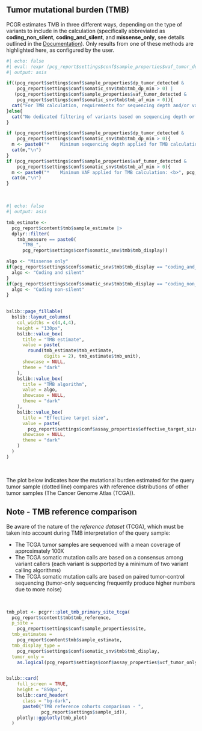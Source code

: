 ## Tumor mutational burden (TMB)

PCGR estimates TMB in three different ways, depending on the type of variants to include in the calculation (specifically abbreviated as __coding_non_silent__, __coding_and_silent__, and __missense_only__, see details outlined in the [Documentation](#documentation)). Only results from one of these methods are highlighted here, as configured by the user. 

```r
#| echo: false
#| eval: !expr (pcg_report$settings$conf$sample_properties$vaf_tumor_detected | pcg_report$settings$conf$sample_properties$dp_tumor_detected) == TRUE
#| output: asis

if((pcg_report$settings$conf$sample_properties$dp_tumor_detected &
    pcg_report$settings$conf$somatic_snv$tmb$tmb_dp_min > 0) |
   (pcg_report$settings$conf$sample_properties$vaf_tumor_detected &
    pcg_report$settings$conf$somatic_snv$tmb$tmb_af_min > 0)){
  cat("For TMB calculation, requirements for sequencing depth and/or variant allele frequency (VAF) have been applied to filter out low-quality variants\n\n")
}else{
  cat("No dedicated filtering of variants based on sequencing depth or variant allele frequency (VAF) has been applied for TMB calculation\n\n")
}

if (pcg_report$settings$conf$sample_properties$dp_tumor_detected &
    pcg_report$settings$conf$somatic_snv$tmb$tmb_dp_min > 0){
  m <- paste0("*    Minimum sequencing depth applied for TMB calculation: <b>", pcg_report$settings$conf$somatic_snv$tmb$tmb_dp_min, "</b>")
  cat(m,"\n")
}
if (pcg_report$settings$conf$sample_properties$vaf_tumor_detected & 
    pcg_report$settings$conf$somatic_snv$tmb$tmb_af_min > 0){
  m <- paste0("*    Minimum VAF applied for TMB calculation: <b>", pcg_report$settings$conf$somatic_snv$tmb$tmb_af_min, "</b>")
  cat(m,"\n")
}
```

<br>

```r
#| echo: false
#| output: asis

tmb_estimate <-
  pcg_report$content$tmb$sample_estimate |>
  dplyr::filter(
    tmb_measure == paste0(
      "TMB_",
      pcg_report$settings$conf$somatic_snv$tmb$tmb_display))

algo <- "Missense only"
if(pcg_report$settings$conf$somatic_snv$tmb$tmb_display == "coding_and_silent"){
  algo <- "Coding and silent"
}
if(pcg_report$settings$conf$somatic_snv$tmb$tmb_display == "coding_non_silent"){
  algo <- "Coding non-silent"
}

    
bslib::page_fillable(
  bslib::layout_columns(
    col_widths = c(4,4,4),
    height = "130px",
    bslib::value_box(
      title = "TMB estimate",
      value = paste(
        round(tmb_estimate$tmb_estimate, 
              digits = 2), tmb_estimate$tmb_unit),
      showcase = NULL,
      theme = "dark"
    ),
    bslib::value_box(
      title = "TMB algorithm",
      value = algo,
      showcase = NULL,
      theme = "dark"
    ),
    bslib::value_box(
      title = "Effective target size",
      value = paste(
        pcg_report$settings$conf$assay_properties$effective_target_size_mb, "Mb"),
      showcase = NULL,
      theme = "dark"
    )
  )
)

```

<br>

The plot below indicates how the mutational burden estimated for the query tumor sample (dotted line) compares with reference distributions of other tumor samples (The Cancer Genome Atlas (TCGA)).

::: {.callout-note collapse="true"}

## Note - TMB reference comparison

Be aware of the nature of the _reference dataset_ (TCGA), which must be taken into account during TMB interpretation of the query sample:

* The TCGA tumor samples are sequenced with a mean coverage of approximately 100X
* The TCGA somatic mutation calls are based on a consensus among variant callers (each variant is supported by a minimum of two variant calling algorithms)
* The TCGA somatic mutation calls are based on paired tumor-control sequencing (tumor-only sequencing frequently produce higher numbers due to more noise)

:::

<br>

```r

tmb_plot <- pcgrr::plot_tmb_primary_site_tcga(
  pcg_report$content$tmb$tmb_reference, 
  p_site = 
    pcg_report$settings$conf$sample_properties$site, 
  tmb_estimates = 
    pcg_report$content$tmb$sample_estimate,
  tmb_display_type = 
    pcg_report$settings$conf$somatic_snv$tmb$tmb_display,
  tumor_only = 
    as.logical(pcg_report$settings$conf$assay_properties$vcf_tumor_only))


bslib::card(
    full_screen = TRUE,
    height = "850px",
    bslib::card_header(
      class = "bg-dark", 
      paste0("TMB reference cohorts comparison - ",
             pcg_report$settings$sample_id)),
    plotly::ggplotly(tmb_plot)
  )
```
